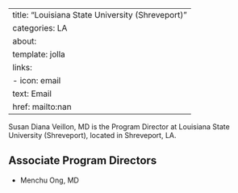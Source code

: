
---
title: "Louisiana State University (Shreveport)"
categories: LA
about:
  template: jolla
  links:
    - icon: email
      text: Email
      href: mailto:nan
---

Susan Diana Veillon, MD is the Program Director at Louisiana State University (Shreveport), located in Shreveport, LA. 

## Associate Program Directors

- Menchu Ong, MD
